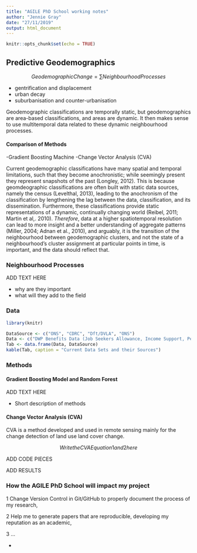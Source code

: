 ```yaml
---
title: "AGILE PhD School working notes"
author: "Jennie Gray"
date: "27/11/2019"
output: html_document
---
```


```r
knitr::opts_chunk$set(echo = TRUE)
```

## Predictive Geodemographics





$$ Geodemographic Change = ∑Neighbourhood Processes$$

- gentrification and displacement
- urban decay
- suburbanisation and counter-urbanisation 


Geodemographic classifications are temporally static, but geodemographics are area-based classifications, and areas are dynamic. It then makes sense to use multitemporal data related to these dynamic neighbourhood processes. 

#### Comparison of Methods
-Gradient Boosting Machine
-Change Vector Analysis (CVA)

Current geodemographic classifications have many spatial and temporal limitations, such that they become anochronistic; while seemingly present they represent snapshots of the past (Longley, 2012). This is because geomdeographic classifications are often built with static data sources, namely the census (Levelthal, 2013), leading to the anochronism of the classification by lengthening the lag between the data, classification, and its dissemination. Furthermore, these classifications provide static representations of a dynamic, continually changing world (Reibel, 2011; Martin et al,. 2010). 
*Therefore*, data at a higher spatiotemporal resolution can lead to more insight and a better understanding of aggregate patterns (Miller, 2004; Adnan et al., 2010), and arguably, it is the transition of the neighbourhood between geodemographic clusters, and not the state of a neighbourhood's cluster assignment at particular points in time, is important, and the data should reflect that. 

### Neighbourhood Processes
ADD TEXT HERE

- why are they important
- what will they add to the field 

### Data 


```r
library(knitr)
```

``` r
DataSource <- c("ONS", "CDRC", "Dft/DVLA", "ONS")
Data <- c("DWP Benefits Data (Job Seekers Allowance, Income Support, Pension Credits)", "Average House Price", "TOAC", "Number of Cars")
Tab <- data.frame(Data, DataSource)
kable(Tab, caption = "Current Data Sets and their Sources")

```



### Methods

#### Gradient Boosting Model and Random Forest
ADD TEXT HERE

- Short description of methods




#### Change Vector Analysis (CVA)
CVA is a method developed and used in remote sensing mainly for the change detection of land use land cover change.


$$ Write the CVA Equation 1 and 2 here $$ 



ADD CODE PIECES



ADD RESULTS



### How the AGILE PhD School will impact my project

1 Change Version Control in Git/GitHub to properly document the process of my research,

2 Help me to generate papers that are reproducible, developing my reputation as an academic,

3 ...


-  
